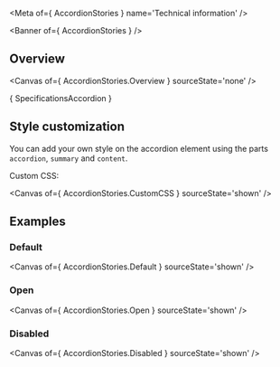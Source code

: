 
<Meta of={ AccordionStories } name='Technical information' />

<Banner of={ AccordionStories } />

## Overview

<Canvas of={ AccordionStories.Overview } sourceState='none' />

<Markdown>{ SpecificationsAccordion }</Markdown>

## Style customization

You can add your own style on the accordion element using the parts `accordion`, `summary` and `content`.

Custom CSS:

<Canvas of={ AccordionStories.CustomCSS } sourceState='shown' />

## Examples

### Default

<Canvas of={ AccordionStories.Default } sourceState='shown' />

### Open
<Canvas of={ AccordionStories.Open } sourceState='shown' />

### Disabled
<Canvas of={ AccordionStories.Disabled } sourceState='shown' />
